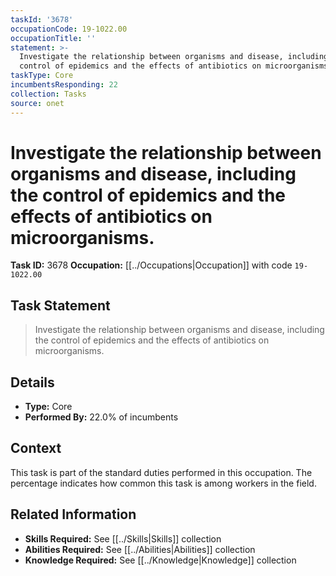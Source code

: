 ```yaml
---
taskId: '3678'
occupationCode: 19-1022.00
occupationTitle: ''
statement: >-
  Investigate the relationship between organisms and disease, including the
  control of epidemics and the effects of antibiotics on microorganisms.
taskType: Core
incumbentsResponding: 22
collection: Tasks
source: onet
---
```

# Investigate the relationship between organisms and disease, including the control of epidemics and the effects of antibiotics on microorganisms.

**Task ID:** 3678
**Occupation:** [[../Occupations|Occupation]] with code `19-1022.00`

## Task Statement

> Investigate the relationship between organisms and disease, including the control of epidemics and the effects of antibiotics on microorganisms.

## Details

- **Type:** Core
- **Performed By:** 22.0% of incumbents

## Context

This task is part of the standard duties performed in this occupation. The percentage indicates how common this task is among workers in the field.

## Related Information

- **Skills Required:** See [[../Skills|Skills]] collection
- **Abilities Required:** See [[../Abilities|Abilities]] collection
- **Knowledge Required:** See [[../Knowledge|Knowledge]] collection
